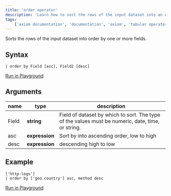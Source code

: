 ```yaml
---
title: 'order operator'
description: 'Learn how to sort the rows of the input dataset into an order by one or more fields.'
tags: 
    ['axiom documentation', 'documentation', 'axiom', 'tabular operators', 'order operator']
---
```


Sorts the rows of the input dataset into order by one or more fields.

## Syntax

```kusto
| order by Field [asc], Field2 [desc]
```

[Run in Playground](https://play.axiom.co/axiom-play-qf1k/explorer?initForm=%7B%22apl%22%3A%22%5B%27sample-http-logs%27%5D%5Cn%7C%20order%20by%20content_type%20asc%2C%20is_tls%20desc%22%2C%22queryOptions%22%3A%7B%22quickRange%22%3A%2230d%22%7D%7D)

## Arguments

| **name** | **type**     | **description**                                                                                  |
| -------- | ------------ | ------------------------------------------------------------------------------------------------ |
| Field    | **string**     | Field of dataset by which to sort. The type of the values must be numeric, date, time, or string. |
| asc      | **expression** | Sort by into ascending order, low to high                                                        |
| desc     | **expression** | descending high to low                                                                           |

## Example

```kusto
['http-logs']
| order by ['geo.country'] asc, method desc
```

[Run in Playground](https://play.axiom.co/axiom-play-qf1k/explorer?initForm=%7B%22apl%22%3A%22%5B%27sample-http-logs%27%5D%5Cn%7C%20order%20by%20%5B%27geo.country%27%5D%20asc%2C%20method%20desc%22%2C%22queryOptions%22%3A%7B%22quickRange%22%3A%2230d%22%7D%7D)